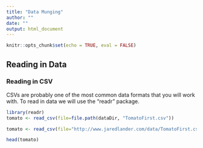 ```yaml
---
title: "Data Munging"
author: ""
date: ""
output: html_document
---
```


```r
knitr::opts_chunk$set(echo = TRUE, eval = FALSE)
```

## Reading in Data

### Reading in CSV

CSVs are probably one of the most common data formats that you will work with.
To read in data we will use the "readr" package.

```r
library(readr)
tomato <- read_csv(file=file.path(dataDir, "TomatoFirst.csv"))
```
```r
tomato <- read_csv(file="http://www.jaredlander.com/data/TomatoFirst.csv")
```


```r
head(tomato)
```